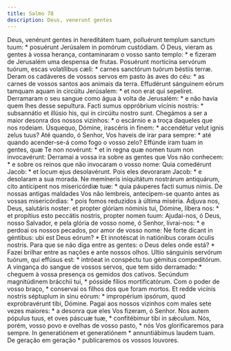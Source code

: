 ```yaml
---
title: Salmo 78
description: Deus, venerunt gentes
---
```


<div class="side-by-side not-content">
  <span>
    Deus, venérunt gentes in hereditátem tuam, polluérunt templum sanctum tuum:
    * posuérunt Jerúsalem in pomórum custódiam.
  </span>
  <span>
    Ó Deus, vieram as gentes à vossa herança, contaminaram o vosso santo templo:
    * e fizeram de Jerusalém uma despensa de frutas.
  </span>
  <span>
    Posuérunt morticína servórum tuórum, escas volatílibus cæli: * carnes
    sanctórum tuórum béstiis terræ.
  </span>
  <span>
    Deram os cadáveres de vossos servos em pasto às aves do céu: * as carnes de
    vossos santos aos animais da terra.
  </span>
  <span>
    Effudérunt sánguinem eórum tamquam aquam in circúitu Jerúsalem: * et non
    erat qui sepelíret.
  </span>
  <span>
    Derramaram o seu sangue como água à volta de Jerusalém: * e não havia quem
    lhes desse sepultura.
  </span>
  <span>
    Facti sumus oppróbrium vicínis nostris: * subsannátio et illúsio his, qui in
    circúitu nostro sunt.
  </span>
  <span>
    Chegámos a ser a maior desonra dos nossos vizinhos: * o escárnio e a troça
    daqueles que nos rodeiam.
  </span>
  <span>
    Úsquequo, Dómine, irascéris in finem: * accendétur velut ignis zelus tuus?
  </span>
  <span>
    Até quando, ó Senhor, Vos haveis de irar para sempre: * até quando
    acender-se-á como fogo o vosso zelo?
  </span>
  <span>
    Effúnde iram tuam in gentes, quæ Te non novérunt: * et in regna quæ nomen
    tuum non invocavérunt:
  </span>
  <span>
    Derramai a vossa ira sobre as gentes que Vos não conhecem: * e sobre os
    reinos que não invocaram o vosso nome:
  </span>
  <span>
    Quia comedérunt Jacob: * et locum ejus desolavérunt.
  </span>
  <span>
    Pois eles devoraram Jacob: * e desolaram a sua morada.
  </span>
  <span>
    Ne memíneris iniquitátum nostrárum antiquárum, cito antícipent nos
    misericórdiæ tuæ: * quia páuperes facti sumus nimis.
  </span>
  <span>
    De nossas antigas maldades Vos não lembreis, antecipem-se quanto antes as
    vossas misericórdias: * pois fomos reduzidos à última miséria.
  </span>
  <span>
    Ádjuva nos, Deus, salutáris noster: et propter glóriam nóminis tui, Dómine,
    líbera nos: * et propítius esto peccátis nostris, propter nomen tuum:
  </span>
  <span>
    Ajudai-nos, ó Deus, nosso Salvador, e pela glória de vosso nome, ó Senhor,
    livrai-nos: * e perdoai os nossos pecados, por amor de vosso nome:
  </span>
  <span>
    Ne forte dicant in géntibus: ubi est Deus eórum? * Et innotéscat in
    natiónibus coram óculis nostris.
  </span>
  <span>
    Para que se não diga entre as gentes: o Deus deles onde está? * Fazei
    brilhar entre as nações e ante nossos olhos.
  </span>
  <span>
    Ultio sánguinis servórum tuórum, qui effúsus est: * intróeat in conspéctu
    tuo gémitus compeditórum.
  </span>
  <span>
    A vingança do sangue de vossos servos, que tem sido derramado: * cheguem à
    vossa presença os gemidos dos cativos.
  </span>
  <span>
    Secúndum magnitúdinem brácchii tui, * pósside fílios mortificatórum.
  </span>
  <span>
    Com o poder de vosso braço, * conservai os filhos dos que foram mortos.
  </span>
  <span>
    Et redde vicínis nostris séptuplum in sinu eórum: * impropérium ipsórum,
    quod exprobravérunt tibi, Dómine.
  </span>
  <span>
    Pagai aos nossos vizinhos com males sete vezes maiores: * a desonra que eles
    Vos fizeram, ó Senhor.
  </span>
  <span>
    Nos autem pópulus tuus, et oves páscuæ tuæ, * confitébimur tibi in sǽculum.
  </span>
  <span>
    Nós, porém, vosso povo e ovelhas de vosso pasto, * nós Vos glorificaremos
    para sempre.
  </span>
  <span>
    In generatiónem et generatiónem * annuntiábimus laudem tuam.
  </span>
  <span>
    De geração em geração * publicaremos os vossos louvores.
  </span>
</div>
